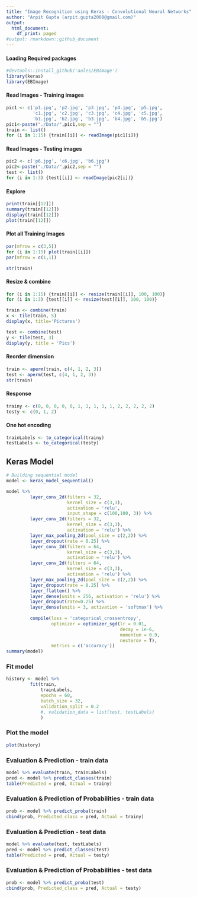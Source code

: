 ```yaml
---
title: "Image Recognition using Keras - Convolutional Neural Networks"
author: "Arpit Gupta (arpit.gupta2008@gmail.com)"
output:
  html_document:
    df_print: paged
#output: rmarkdown::github_document
---
```


<style>
    body .main-container {
        max-width: 1200px;  ## change width
    }
</style>

#### Loading Required packages
```r
#devtools::install_github('aoles/EBImage')
library(keras)
library(EBImage)

```

#### Read Images - Training images
```r

pic1 <- c('p1.jpg', 'p2.jpg', 'p3.jpg', 'p4.jpg', 'p5.jpg',
          'c1.jpg', 'c2.jpg', 'c3.jpg', 'c4.jpg', 'c5.jpg',
          'b1.jpg', 'b2.jpg', 'b3.jpg', 'b4.jpg', 'b5.jpg')
pic1<-paste("./Data/",pic1,sep = "")
train <- list()
for (i in 1:15) {train[[i]] <- readImage(pic1[i])}
```

#### Read Images - Testing images
```r
pic2 <- c('p6.jpg', 'c6.jpg', 'b6.jpg')
pic2<-paste("./Data/",pic2,sep = "")
test <- list()
for (i in 1:3) {test[[i]] <- readImage(pic2[i])}
```

#### Explore
```r
print(train[[12]])
summary(train[[12]])
display(train[[12]])
plot(train[[12]])

```

#### Plot all Training Images
```r
par(mfrow = c(3,5))
for (i in 1:15) plot(train[[i]])
par(mfrow = c(1,1))
```


```r
str(train)
```
#### Resize & combine
```r
for (i in 1:15) {train[[i]] <- resize(train[[i]], 100, 100)}
for (i in 1:3) {test[[i]] <- resize(test[[i]], 100, 100)}

train <- combine(train)
x <- tile(train, 5)
display(x, title='Pictures')

```


```r
test <- combine(test)
y <- tile(test, 3)
display(y, title = 'Pics')
```

#### Reorder dimension
```r
train <- aperm(train, c(4, 1, 2, 3))
test <- aperm(test, c(4, 1, 2, 3))
str(train)

```

#### Response
```r
trainy <- c(0, 0, 0, 0, 0, 1, 1, 1, 1, 1, 2, 2, 2, 2, 2)
testy <- c(0, 1, 2)
```


#### One hot encoding
```r
trainLabels <- to_categorical(trainy)
testLabels <- to_categorical(testy)
```

## Keras Model
```r
# Building sequential model
model <- keras_model_sequential()

model %>%
         layer_conv_2d(filters = 32, 
                       kernel_size = c(3,3),
                       activation = 'relu',
                       input_shape = c(100,100, 3)) %>%
         layer_conv_2d(filters = 32,
                       kernel_size = c(3,3),
                       activation = 'relu') %>%
         layer_max_pooling_2d(pool_size = c(2,2)) %>%
         layer_dropout(rate = 0.25) %>%
         layer_conv_2d(filters = 64,
                       kernel_size = c(3,3),
                       activation = 'relu') %>%
         layer_conv_2d(filters = 64,
                       kernel_size = c(3,3),
                       activation = 'relu') %>%
         layer_max_pooling_2d(pool_size = c(2,2)) %>%
         layer_dropout(rate = 0.25) %>%
         layer_flatten() %>%
         layer_dense(units = 256, activation = 'relu') %>%
         layer_dropout(rate=0.25) %>%
         layer_dense(units = 3, activation = 'softmax') %>%
         
         compile(loss = 'categorical_crossentropy',
                 optimizer = optimizer_sgd(lr = 0.01,
                                           decay = 1e-6,
                                           momentum = 0.9,
                                           nesterov = T),
                 metrics = c('accuracy'))
summary(model)

```

### Fit model
```r

history <- model %>%
         fit(train,
             trainLabels,
             epochs = 60,
             batch_size = 32,
             validation_split = 0.2
             #, validation_data = list(test, testLabels)
             )

```

### Plot the model
```r

plot(history)
```

### Evaluation & Prediction - train data
```r

model %>% evaluate(train, trainLabels)
pred <- model %>% predict_classes(train)
table(Predicted = pred, Actual = trainy)
```

### Evaluation & Prediction of Probabilities - train data
```r

prob <- model %>% predict_proba(train)
cbind(prob, Predicted_class = pred, Actual = trainy)
```

### Evaluation & Prediction - test data
```r

model %>% evaluate(test, testLabels)
pred <- model %>% predict_classes(test)
table(Predicted = pred, Actual = testy)
```

### Evaluation & Prediction of Probabilities - test data
```r

prob <- model %>% predict_proba(test)
cbind(prob, Predicted_class = pred, Actual = testy)
```

```r


```


